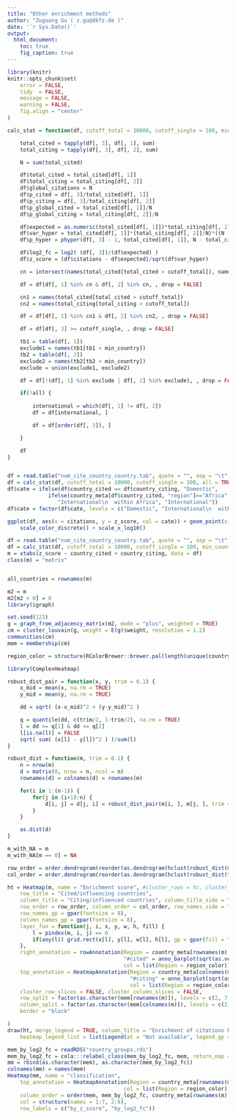 ```yaml
---
title: "Other enrichment methods"
author: "Zuguang Gu ( z.gu@dkfz.de )"
date: '`r Sys.Date()`'
output: 
  html_document:
    toc: true
    fig_caption: true
---
```


```r
library(knitr)
knitr::opts_chunk$set(
    error = FALSE,
    tidy  = FALSE,
    message = FALSE,
    warning = FALSE,
    fig.align = "center"
)
```



```r
calc_stat = function(df, cutoff_total = 10000, cutoff_single = 100, min_country = 0, neighbour = 20, all = FALSE) {

	total_cited = tapply(df[, 3], df[, 1], sum)
	total_citing = tapply(df[, 3], df[, 2], sum)

	N = sum(total_cited)

	df$total_cited = total_cited[df[, 1]]
	df$total_citing = total_citing[df[, 2]]
	df$global_citations = N
	df$p_cited = df[, 3]/total_cited[df[, 1]]
	df$p_citing = df[, 3]/total_citing[df[, 2]]
	df$p_global_cited = total_cited[df[, 1]]/N
	df$p_global_citing = total_citing[df[, 2]]/N

	df$expected = as.numeric(total_cited[df[, 1]])*total_citing[df[, 2]]/N
	df$var_hyper = total_cited[df[, 1]]*(total_citing[df[, 2]]/N)*((N - total_citing[df[, 2]])/N)*((N - total_cited[df[, 1]])/(N-1))
	df$p_hyper = phyper(df[, 3] - 1, total_cited[df[, 1]], N - total_cited[df[, 1]], total_citing[df[, 2]], lower.tail = FALSE)

	df$log2_fc = log2( (df[, 3])/(df$expected) )
	df$z_score = (df$citations - df$expected)/sqrt(df$var_hyper)

	cn = intersect(names(total_cited[total_cited > cutoff_total]), names(total_citing[total_citing > cutoff_total]))

	df = df[df[, 1] %in% cn & df[, 2] %in% cn, , drop = FALSE]

	cn1 = names(total_cited[total_cited > cutoff_total])
	cn2 = names(total_citing[total_citing > cutoff_total])

	df = df[df[, 1] %in% cn1 & df[, 2] %in% cn2, , drop = FALSE]

	df = df[df[, 3] >= cutoff_single, , drop = FALSE]

	tb1 = table(df[, 1])
	exclude1 = names(tb1[tb1 < min_country])
	tb2 = table(df[, 2])
	exclude2 = names(tb2[tb2 < min_country])
	exclude = union(exclude1, exclude2)

	df = df[!(df[, 1] %in% exclude | df[, 2] %in% exclude), , drop = FALSE]

	if(!all) {
		
		international = which(df[, 1] != df[, 2])
		df = df[international, ]

		df = df[order(df[, 3]), ]

	}

	df
}


df = read.table("num_cite_country_country.tab", quote = "", sep = "\t", header = TRUE)
df = calc_stat(df, cutoff_total = 10000, cutoff_single = 100, all = TRUE)
df$cate = ifelse(df$country_cited == df$country_citing, "Domestic", 
	         ifelse(country_meta[df$country_cited, "region"]=="Africa" & country_meta[df$country_citing, "region"]== "Africa", 
	         	"International\n  within Africa", "International"))
df$cate = factor(df$cate, levels = c("Domestic", "International\n  within Africa", "International"))
```


```r
ggplot(df, aes(x = citations, y = z_score, col = cate)) + geom_point(size = 0.5) +
    scale_color_discrete() + scale_x_log10()
```


```r
df = read.table("num_cite_country_country.tab", quote = "", sep = "\t", header = TRUE)
df = calc_stat(df, cutoff_total = 10000, cutoff_single = 100, min_country = 25, all = FALSE)
m = xtabs(z_score ~ country_cited + country_citing, data = df)
class(m) = "matrix"


all_countries = rownames(m)

m2 = m
m2[m2 < 0] = 0
library(igraph)

set.seed(123)
g = graph_from_adjacency_matrix(m2, mode = "plus", weighted = TRUE)
cm = cluster_louvain(g, weight = E(g)$weight, resolution = 1.2)
communities(cm)
mem = membership(cm)

region_color = structure(RColorBrewer::brewer.pal(length(unique(country_meta$region)), "Set3"), names = unique(country_meta$region))

library(ComplexHeatmap)

robust_dist_pair = function(x, y, trim = 0.1) {
	x_mid = mean(x, na.rm = TRUE)
	y_mid = mean(y, na.rm = TRUE)

	dd = sqrt( (x-x_mid)^2 + (y-y_mid)^2 )

	q = quantile(dd, c(trim/2, 1-trim/2), na.rm = TRUE)
	l = dd >= q[1] & dd <= q[2]
	l[is.na(l)] = FALSE
	sqrt( sum( (x[l] - y[l])^2 ) )/sum(l)
}

robust_dist = function(m, trim = 0.1) {
	n = nrow(m)
	d = matrix(0, nrow = n, ncol = n)
	rownames(d) = colnames(d) = rownames(m)

	for(i in 1:(n-1)) {
		for(j in (i+1):n) {
			d[i, j] = d[j, i] = robust_dist_pair(m[i, ], m[j, ], trim = trim)
		}
	}

	as.dist(d)
}

m_with_NA = m
m_with_NA[m == 0] = NA

row_order = order.dendrogram(reorder(as.dendrogram(hclust(robust_dist(m_with_NA))), -rowMeans(m_with_NA, na.rm = TRUE)))
col_order = order.dendrogram(reorder(as.dendrogram(hclust(robust_dist(t(m_with_NA)))), -colMeans(m_with_NA, na.rm = TRUE)))

ht = Heatmap(m, name = "Enrichment score", #cluster_rows = hc, cluster_columns = hc,
	row_title = "Cited/influencing countries",
	column_title = "Citing/influenced countries", column_title_side = "bottom",
	row_order = row_order, column_order = col_order, row_names_side = "left",
	row_names_gp = gpar(fontsize = 8),
	column_names_gp = gpar(fontsize = 8),
	layer_fun = function(j, i, x, y, w, h, fill) {
		l = pindex(m, i, j) == 0
		if(any(l)) grid.rect(x[l], y[l], w[l], h[l], gp = gpar(fill = "#DDDDDD", col = "#DDDDDD"))
	},
	right_annotation = rowAnnotation(Region = country_meta[rownames(m), "region"], 
		                             "#cited" = anno_barplot(sqrt(as.vector(n_cited[rownames(m)])), ylim = c(0, 8000), axis_param = list(at = c(0,2000,4000,6000,8000), labels = c("0", "4M", "16M", "36M", "64M"))),
		                             col = list(Region = region_color)),
	top_annotation = HeatmapAnnotation(Region = country_meta[colnames(m), "region"], 
		                               "#citing" = anno_barplot(sqrt(as.vector(n_citing[colnames(m)])), ylim = c(0, 8000), axis_param = list(at = c(0,2000,4000,6000,8000), labels = c("0", "4M", "16M", "36M", "64M"))),
		                               col = list(Region = region_color)),
	cluster_row_slices = FALSE, cluster_column_slices = FALSE,
	row_split = factor(as.character(mem[rownames(m)]), levels = c(2, 7, 3, 5, 6, 1, 4)),
	column_split = factor(as.character(mem[colnames(m)]), levels = c(2, 7, 3, 5, 6, 1, 4)),
	border = "black"

)
draw(ht, merge_legend = TRUE, column_title = "Enrichment of citations between countries",
	heatmap_legend_list = list(Legend(at = "Not available", legend_gp = gpar(fill = "#DDDDDD"))))
```


```r
mem_by_log2_fc = readRDS("country_groups.rds")
mem_by_log2_fc = cola:::relabel_class(mem_by_log2_fc, mem, return_map = FALSE)
mm = rbind(as.character(mem), as.character(mem_by_log2_fc))
colnames(mm) = names(mem)
Heatmap(mm, name = "classification",
	top_annotation = HeatmapAnnotation(Region = country_meta[rownames(m), "region"], 
		                             col = list(Region = region_color)),
	column_order = order(mem, mem_by_log2_fc, country_meta[rownames(m), "region"]),
	col = structure(names = 1:7, 2:8),
	row_labels = c("by_z_score", "by_log2_fc"))
```






